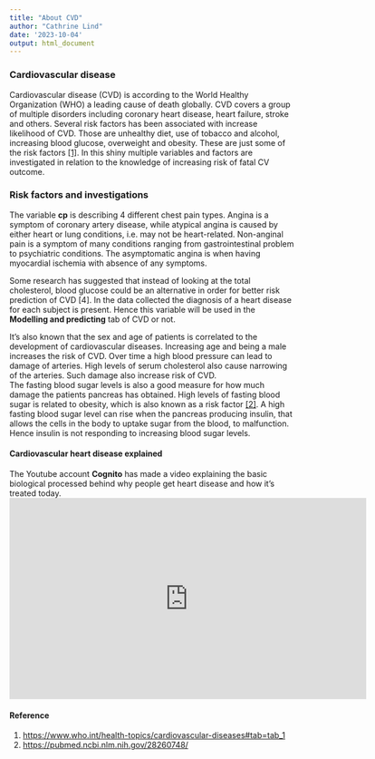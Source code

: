---
title: "About CVD"
author: "Cathrine Lind"
date: '2023-10-04'
output: html_document
---

### Cardiovascular disease

Cardiovascular disease (CVD) is according to the World Healthy Organization (WHO) a leading cause of death globally. CVD covers a group of multiple disorders including coronary heart disease, heart failure, stroke and others. Several risk factors has been associated with increase likelihood of CVD. Those are unhealthy diet, use of tobacco and alcohol, increasing blood glucose, overweight and obesity. These are just some of the risk factors [[1]](https://www.who.int/health-topics/cardiovascular-diseases#tab=tab_1). In this shiny multiple variables and factors are investigated in relation to the knowledge of increasing risk of fatal CV outcome.  


### Risk factors and investigations
The variable **cp** is describing 4 different chest pain types. Angina is a symptom of coronary artery disease, while atypical angina is caused by either heart or lung conditions, i.e. may not be heart-related. Non-anginal pain is a symptom of many conditions ranging from gastrointestinal problem to psychiatric conditions. The asymptomatic angina is when having myocardial ischemia with absence of any symptoms.  

Some research has suggested that instead of looking at the total cholesterol, blood glucose could be an alternative in order for better risk prediction of CVD [4]. In the data collected the diagnosis of a heart disease for each subject is present. Hence this variable will be used in the **Modelling and predicting** tab of CVD or not.  

It's also known that the sex and age of patients is correlated to the development of cardiovascular diseases. Increasing age and being a male increases the risk of CVD. 
Over time a high blood pressure can lead to damage of arteries. High levels of serum cholesterol also cause narrowing of the arteries. Such damage also increase risk of CVD.   
The fasting blood sugar levels is also a good measure for how much damage the patients pancreas has obtained. High levels of fasting blood sugar is related to obesity, which is also known as a risk factor [[2]](https://pubmed.ncbi.nlm.nih.gov/28260748/). A high fasting blood sugar level can rise when the pancreas producing insulin, that allows the cells in the body to uptake sugar from the blood, to malfunction. Hence insulin is not responding to increasing blood sugar levels.  
  

#### Cardiovascular heart disease explained
The Youtube account **Cognito** has made a video explaining the basic biological processed behind why people get heart disease and how it's treated today.
<iframe width="630" height="355" src="https://www.youtube.com/embed/UN5BlPfMUkg?si=KlCOPSaeELA5vUvN" frameborder="0" allow="accelerometer; autoplay; encrypted-media; gyroscope; picture-in-picture" allowFullScreen="true" webkitallowfullscreen="true" mozallowfullscreen="true"></iframe>

<!-- In this analysis it's wished to explain the occurrence of CVD (**cvdPresent**) from the variables present in the preprocessed datasets. Multiple binary classifcation algorithms like K-Nearest Neighbours and Logistic regression will be implemented and validated based on accuracy and F1-score. -->



<!-- https://towardsdatascience.com/heart-disease-prediction-73468d630cfc -->

#### Reference
<ol start="1">
  <li><a href="https://www.who.int/health-topics/cardiovascular-diseases#tab=tab_1">https://www.who.int/health-topics/cardiovascular-diseases#tab=tab_1</a></li>
  <li><a href="https://pubmed.ncbi.nlm.nih.gov/28260748/">https://pubmed.ncbi.nlm.nih.gov/28260748/</a></li>
</ol>
